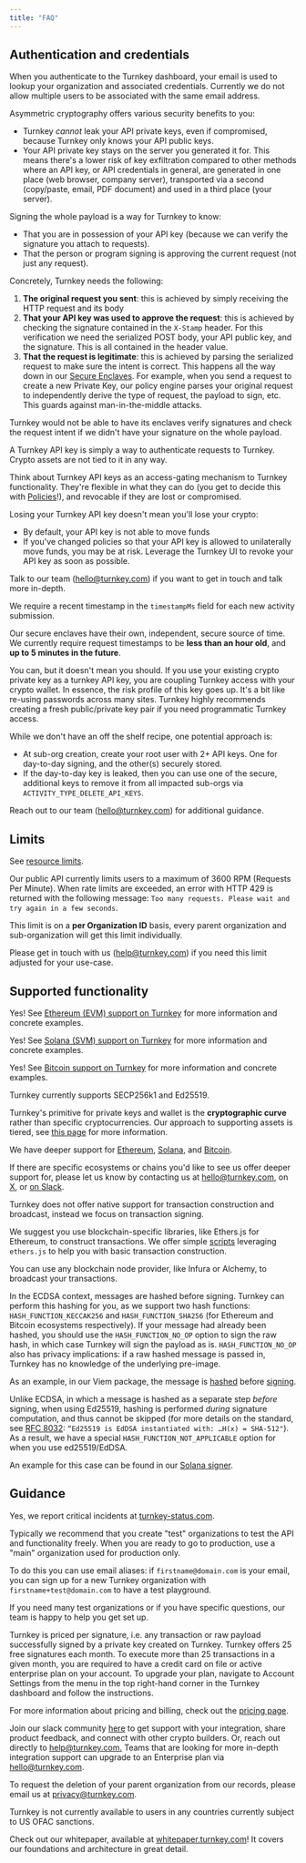 ```yaml
---
title: "FAQ"
---
```


## Authentication and credentials

<AccordionGroup>
<Accordion title="Can I sign up for Turnkey multiple times with the same email?">

When you authenticate to the Turnkey dashboard, your email is used to lookup your organization and associated credentials. Currently we do not allow multiple users to be associated with the same email address.

</Accordion>
<Accordion title="Why do you require a public / private key pair to access Turnkey API?">

Asymmetric cryptography offers various security benefits to you:

- Turnkey _cannot_ leak your API private keys, even if compromised, because Turnkey only knows your API public keys.
- Your API private key stays on the server you generated it for. This means there's a lower risk of key exfiltration compared to other methods where an API key, or API credentials in general, are generated in one place (web browser, company server), transported via a second (copy/paste, email, PDF document) and used in a third place (your server).

</Accordion>
<Accordion title="Why do I need to sign the whole POST body?">

Signing the whole payload is a way for Turnkey to know:

- That you are in possession of your API key (because we can verify the signature you attach to requests).
- That the person or program signing is approving the current request (not just any request).

Concretely, Turnkey needs the following:

1. **The original request you sent**: this is achieved by simply receiving the HTTP request and its body
2. **That your API key was used to approve the request**: this is achieved by checking the signature contained in the `X-Stamp` header. For this verification we need the serialized POST body, your API public key, and the signature. This is all contained in the header value.
3. **That the request is legitimate**: this is achieved by parsing the serialized request to make sure the intent is correct. This happens all the way down in our [Secure Enclaves](/security/secure-enclaves). For example, when you send a request to create a new Private Key, our policy engine parses your original request to independently derive the type of request, the payload to sign, etc. This guards against man-in-the-middle attacks.

Turnkey would not be able to have its enclaves verify signatures and check the request intent if we didn't have your signature on the whole payload.

</Accordion>
<Accordion title="How is a Turnkey API key different from a crypto public / private key?">

A Turnkey API key is simply a way to authenticate requests to Turnkey. Crypto assets are not tied to it in any way.

Think about Turnkey API keys as an access-gating mechanism to Turnkey functionality. They're flexible in what they can do (you get to decide this with [Policies](/concepts/policies/overview)!), and revocable if they are lost or compromised.

</Accordion>
<Accordion title="What happens if I lose my API key? Do I lose my crypto?">

Losing your Turnkey API key doesn't mean you'll lose your crypto:

- By default, your API key is not able to move funds
- If you've changed policies so that your API key is allowed to unilaterally move funds, you may be at risk. Leverage the Turnkey UI to revoke your API key as soon as possible.

Talk to our team ([hello@turnkey.com](mailto:hello@turnkey.com)) if you want to get in touch and talk more in-depth.

</Accordion>
<Accordion title="How long is a signed activity request valid for?">

We require a recent timestamp in the `timestampMs` field for each new activity submission.

Our secure enclaves have their own, independent, secure source of time. We currently require request timestamps to be **less than an hour old**, and **up to 5 minutes in the future**.

</Accordion>
<Accordion title="Can I use my existing crypto private key as a Turnkey API key?">

You can, but it doesn't mean you should. If you use your existing crypto private key as a turnkey API key, you are coupling Turnkey access with your crypto wallet. In essence, the risk profile of this key goes up. It's a bit like re-using passwords across many sites. Turnkey highly recommends creating a fresh public/private key pair if you need programmatic Turnkey access.

</Accordion>
<Accordion title="How can I safely rotate API key credentials?">

While we don't have an off the shelf recipe, one potential approach is:

- At sub-org creation, create your root user with 2+ API keys. One for day-to-day signing, and the other(s) securely stored.
- If the day-to-day key is leaked, then you can use one of the secure, additional keys to remove it from all impacted sub-orgs via `ACTIVITY_TYPE_DELETE_API_KEYS`.

Reach out to our team ([hello@turnkey.com](mailto:hello@turnkey.com)) for additional guidance.

</Accordion>
</AccordionGroup>

## Limits

<AccordionGroup>
<Accordion title="Are there limits on how many resources I can create, or activities I can execute?">

See [resource limits](/concepts/resource-limits).

</Accordion>
<Accordion title="Do you have any rate limits in place in your public API?">

Our public API currently limits users to a maximum of 3600 RPM (Requests Per Minute). 
When rate limits are exceeded, an error with HTTP 429 is returned with the following message: `Too many requests. Please wait and try again in a few seconds`.

This limit is on a **per Organization ID** basis, every parent organization and sub-organization will get this limit individually.

Please get in touch with us ([help@turnkey.com](mailto:help@turnkey.com)) if you need this limit adjusted for your use-case.

</Accordion>
</AccordionGroup>

## Supported functionality

<AccordionGroup>
<Accordion title="Does Turnkey support Ethereum (EVM)?">

Yes! See [Ethereum (EVM) support on Turnkey](networks/ethereum) for more information and concrete examples.

</Accordion>
<Accordion title="Does Turnkey support Solana (SVM)?">

Yes! See [Solana (SVM) support on Turnkey](networks/solana) for more information and concrete examples.

</Accordion>
<Accordion title="Does Turnkey support Bitcoin?">

Yes! See [Bitcoin support on Turnkey](networks/bitcoin) for more information and concrete examples.

</Accordion>
<Accordion title="Which cryptographic curves do you support?">

Turnkey currently supports SECP256k1 and Ed25519.

</Accordion>
<Accordion title="Which ecosystems and chains do you support?">

Turnkey's primitive for private keys and wallet is the **cryptographic curve** rather than specific cryptocurrencies. Our approach to supporting assets is tiered, see [this page](networks/framework) for more information.

We have deeper support for [Ethereum](networks/ethereum), [Solana](networks/solana), and [Bitcoin](networks/bitcoin).

If there are specific ecosystems or chains you'd like to see us offer deeper support for, 
please let us know by contacting us at [hello@turnkey.com](mailto:hello@turnkey.com), on [X](https://x.com/turnkeyhq/), 
or [on Slack](https://join.slack.com/t/clubturnkey/shared_invite/zt-31v4yhgw6-PwBzyNsWCCBTk2xft3EoHQ).

</Accordion>
<Accordion title="Do you support transaction construction and broadcast?">

Turnkey does not offer native support for transaction construction and broadcast, instead we focus on transaction signing.

We suggest you use blockchain-specific libraries, like Ethers.js for Ethereum, to construct transactions. We offer simple [scripts](https://github.com/tkhq/sdk/tree/main/examples/with-ethers/) leveraging `ethers.js` to help you with basic transaction construction.

You can use any blockchain node provider, like Infura or Alchemy, to broadcast your transactions.

</Accordion>
<Accordion title="What does `HASH_FUNCTION_NO_OP` mean?">

In the ECDSA context, messages are hashed before signing. Turnkey can perform this hashing for you, as we support two hash functions: `HASH_FUNCTION_KECCAK256` and `HASH_FUNCTION_SHA256` (for Ethereum and Bitcoin ecosystems respectively). If your message had already been hashed, you should use the `HASH_FUNCTION_NO_OP` option to sign the raw hash, in which case Turnkey will sign the payload as is. `HASH_FUNCTION_NO_OP` also has privacy implications: if a raw hashed message is passed in, Turnkey has no knowledge of the underlying pre-image.

As an example, in our Viem package, the message is [hashed](https://github.com/tkhq/sdk/blob/673442f025990fde6a37436bed987b42e694a64d/packages/viem/src/index.ts#L201) before [signing](https://github.com/tkhq/sdk/blob/673442f025990fde6a37436bed987b42e694a64d/packages/viem/src/index.ts#L348).

</Accordion>
<Accordion title="What is `HASH_FUNCTION_NOT_APPLICABLE` and how does it differ from `HASH_FUNCTION_NO_OP`?">

Unlike ECDSA, in which a message is hashed as a separate step _before_ signing, when using Ed25519, hashing is performed _during_ signature computation, and thus cannot be skipped (for more details on the standard, see [RFC 8032](https://datatracker.ietf.org/doc/html/rfc8032#section-5.1): `“Ed25519 is EdDSA instantiated with: …H(x) = SHA-512"`). As a result, we have a special `HASH_FUNCTION_NOT_APPLICABLE` option for when you use ed25519/EdDSA.

An example for this case can be found in our [Solana signer](https://github.com/tkhq/sdk/blob/d9ed2aefc92d298826a40e821f959b019ea1936f/packages/solana/src/index.ts#L64).

</Accordion>
</AccordionGroup>

## Guidance

<AccordionGroup>
<Accordion title="Do you have a status page?">

Yes, we report critical incidents at [turnkey-status.com](https://www.turnkey-status.com/).

</Accordion>
<Accordion title="How do you recommend testing the Turnkey API and functionality safely?">

Typically we recommend that you create "test" organizations to test the API and functionality freely. When you are ready to go to production, use a "main" organization used for production only.

To do this you can use email aliases: if `firstname@domain.com` is your email, you can sign up for a new Turnkey organization with `firstname+test@domain.com` to have a test playground.

If you need many test organizations or if you have specific questions, our team is happy to help you get set up.

</Accordion>
<Accordion title="How do pricing and billing work?">

Turnkey is priced per signature, i.e. any transaction or raw payload successfully signed by a private key created on Turnkey. Turnkey offers 25 free signatures each month. To execute more than 25 transactions in a given month, you are required to have a credit card on file or active enterprise plan on your account. To upgrade your plan, navigate to Account Settings from the menu in the top right-hand corner in the Turnkey dashboard and follow the instructions.

For more information about pricing and billing, check out the [pricing page](https://www.turnkey.com/pricing).

</Accordion>
<Accordion title="Where else can I get help with my Turnkey implementation?">

Join our slack community [here](https://join.slack.com/t/clubturnkey/shared_invite/zt-31v4yhgw6-PwBzyNsWCCBTk2xft3EoHQ) to get support with your integration, share product feedback, and connect with other crypto builders. Or, reach out directly to [help@turnkey.com.](mailto:help@turnkey.com.) Teams that are looking for more in-depth integration support can upgrade to an Enterprise plan via [hello@turnkey.com](mailto:hello@turnkey.com).

</Accordion>
<Accordion title="What is your data deletion policy?">

To request the deletion of your parent organization from our records, please email us at [privacy@turnkey.com](mailto:privacy@turnkey.com).

</Accordion>
<Accordion title="Is my country supported?">

Turnkey is not currently available to users in any countries currently subject to US OFAC sanctions.

</Accordion>
<Accordion title="Where can I learn more about Turnkey's internal architecture?">

Check out our whitepaper, available at [whitepaper.turnkey.com](https://whitepaper.turnkey.com)! It covers our foundations and architecture in great detail.

</Accordion>
</AccordionGroup>
